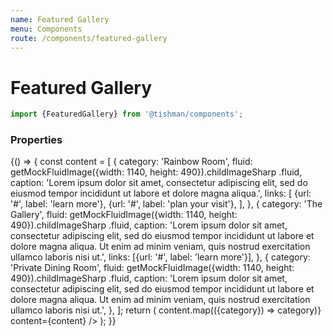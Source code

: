```yaml
---
name: Featured Gallery
menu: Components
route: /components/featured-gallery
---
```




# Featured Gallery

```ts
import {FeaturedGallery} from '@tishman/components';
```

### Properties

<Props of={FeaturedGallery} />

<Playground>
  {() => {
    const content = [
      {
        category: 'Rainbow Room',
        fluid: getMockFluidImage({width: 1140, height: 490}).childImageSharp
          .fluid,
        caption:
          'Lorem ipsum dolor sit amet, consectetur adipiscing elit, sed do eiusmod tempor incididunt ut labore et dolore magna aliqua.',
        links: [
          {url: '#', label: 'learn more'},
          {url: '#', label: 'plan your visit'},
        ],
      },
      {
        category: 'The Gallery',
        fluid: getMockFluidImage({width: 1140, height: 490}).childImageSharp
          .fluid,
        caption:
          'Lorem ipsum dolor sit amet, consectetur adipiscing elit, sed do eiusmod tempor incididunt ut labore et dolore magna aliqua. Ut enim ad minim veniam, quis nostrud exercitation ullamco laboris nisi ut.',
        links: [{url: '#', label: 'learn more'}],
      },
      {
        category: 'Private Dining Room',
        fluid: getMockFluidImage({width: 1140, height: 490}).childImageSharp
          .fluid,
        caption:
          'Lorem ipsum dolor sit amet, consectetur adipiscing elit, sed do eiusmod tempor incididunt ut labore et dolore magna aliqua. Ut enim ad minim veniam, quis nostrud exercitation ullamco laboris nisi ut.',
      },
    ];
    return (
      <FeaturedGallery
        title={'Event Spaces'}
        getCategories={() => content.map(({category}) => category)}
        content={content}
      />
    );
  }}
</Playground>

